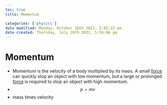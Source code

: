 ```yaml
---
toc: true
title: Momentum

categories: ['physics']
date modified: Monday, October 10th 2022, 2:02:22 pm
date created: Thursday, July 28th 2022, 5:59:06 pm
---
```


# Momentum
- Momentum is the velocity of a body multiplied by its mass. A small [force](Force.qmd) can quickly stop an object with low momentum, but a large or prolonged [force](Force.qmd) is required to stop an object with high momentum.
- $$p = mv$$
- mass times velocity



